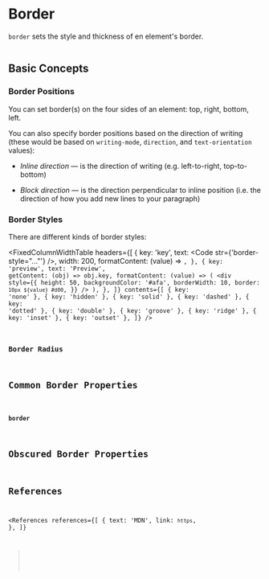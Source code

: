 
<MetadataConfigurer title="Border" dateCreated="2021-03-08" />

# Border

`border` sets the style and thickness of en element's border.

<Image path="/res/web/css/box-model.png" caption="Illustration of CSS Box model" />

## Basic Concepts

### Border Positions

You can set border(s) on the four sides of an element: top, right, bottom, left.

You can also specify border positions based on the direction of writing (these would be based on `writing-mode`, `direction`, and `text-orientation` values):

- <dfn>Inline direction</dfn> &mdash; is the direction of writing (e.g. left-to-right, top-to-bottom)

- <dfn>Block direction</dfn> &mdash; is the direction perpendicular to inline position (i.e. the direction
  of how you add new lines to your paragraph)

### Border Styles

There are different kinds of border styles:

<FixedColumnWidthTable
  headers={[
    {
      key: 'key',
      text: <Code str={'border-style="..."'} />,
      width: 200,
      formatContent: (value) => <Code str={value} />,
    },
    {
      key: 'preview',
      text: 'Preview',
      getContent: (obj) => obj.key,
      formatContent: (value) => (
        <div
          style={{
            height: 50,
            backgroundColor: '#afa',
            borderWidth: 10,
            border: `10px ${value} #d00`,
          }}
        />
      ),
    },
  ]}
  contents={[
    { key: 'none' },
    { key: 'hidden' },
    { key: 'solid' },
    { key: 'dashed' },
    { key: 'dotted' },
    { key: 'double' },
    { key: 'groove' },
    { key: 'ridge' },
    { key: 'inset' },
    { key: 'outset' },
  ]}
/>

### Border Radius

## Common Border Properties

### `border`

## Obscured Border Properties

## References

<References
  references={[
    {
      text: 'MDN',
      link: `https`,
    },
  ]}
></References>
